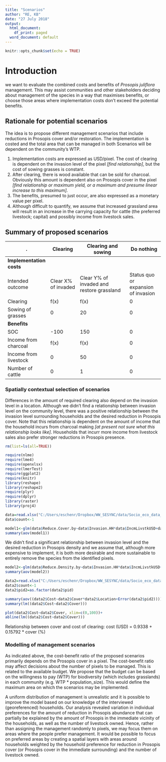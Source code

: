 ```yaml
---
title: "Scenarios"
author: "RE, KB"
date: "27 July 2018"
output:
  html_document:
    df_print: paged
  word_document: default
---
```


```r
knitr::opts_chunk$set(echo = TRUE)
```
# Introduction

we want to evaluate the combined costs and benefits of *Prosopis juliflora* management. This may assist communities and other stakeholders deciding about management of the species in a way that maximises benefits, or choose those areas where implementation costs don't exceed the potential benefits.  

## Rationale for potential scenarios

The idea is to propose different management scenarios that include reductions in Prosopis cover and/or restoration. The implementation is costed and the total area that can be managed in both Scenarios will be dependent on the community's WTP.

1. Implementation costs are expressed as USD/pixel. The cost of clearing is dependent on the invasion level of the pixel *[find relationship]*, but the cost of sowing grasses is constant. 
1. After clearing, there is wood available that can be sold for charcoal. Obviously this amount is dependent also on Prosopis cover in the pixel *[find relationship or maximum yield, or a maximum and presume linear increase to this maximum]*.
1. The benefits, presumed to just occur, are also expressed as a monetary value per pixel. 
1. Although difficult to quantify, we assume that increased grassland area will result in an increase in the carrying capacity for cattle (the preferred livestock; capital) and possibly income from livestock sales.

## Summary of proposed scenarios
. | Clearing|Clearing and sowing|Do nothing
--|---------|-------------------|----------
**Implementation costs**| | |
Intended outcome|Clear X% of invaded|Clear Y% of invaded and restore grassland|Status quo or expansion of invasion 
Clearing|f(x)|f(x)|0 
Sowing of grasses|0|20|0
**Benefits**| | |
SOC|-100|150|0
Income from charcoal|f(x)|f(x)|0
Income from livestock|0|50|0
Number of cattle|0|1|0

### Spatially contextual selection of scenarios

Differences in the amount of required clearing also depend on the invasion level in a location. Although we didn't find a relationship between invasion level on the community level, there was a positive relationship between the invasion level surrounding households and the desired reduction in Prosopis cover. Note that this relationship is dependent on the amount of income that the household incurs from charcoal making *[at present not sure what this relationship looks like]*. Households that incurr more income from livestock sales also prefer stronger reductions in Prosopis presence.

```r
rm(list=ls(all=TRUE))

require(nlme)
require(lme4)
require(openxlsx)
require(lmerTest)
require(ggplot2)
require(knitr)
library(reshape)
library(reshape2)
require(plyr)
require(dplyr)
library(raster)
library(proj4)

data=read.xlsx("C:/Users/eschenr/Dropbox/WW_SESYNC/data/Socio_eco_data_Baringo/Baringo Cost and Mgmt.xlsx", sheet=1)
data$count<-1

model1<-glm(data$Reduce.Cover.by~data$Invasion.HH*data$IncmLivstkUSD+data$Invasion.HH*data$IncmCharcLUSD+data$Invasion.locality,family="poisson")
summary(aov(model1))

```

We didn't find a significant relationship between invasion level and the desired reduction in Prosopis density and we assume that, although more expensive to implement, it is both more desirable and more sustainable to entirely remove the species from the identified pixels.

```r
model2<-glm(data$Reduce.Density.by~data$Invasion.HH*data$IncmLivstkUSD+data$Invasion.HH*data$IncmCharcLUSD+data$Invasion.locality, family="poisson")
summary(aov(model2))
```

```r
data2=read.xlsx("C:/Users/eschenr/Dropbox/WW_SESYNC/data/Socio_eco_data_Baringo/Baringo Cost and Mgmt.xlsx", sheet=2)
data2$count<-1
data2$pid2=as.factor(data2$pid)

summary(aov((data2$Cost~data2$Cover*data2$Location+Error(data2$pid2))))
summary(lm((data2$Cost~data2$Cover)))
```

```r
plot(data2$Cost~data2$Cover, xlim=c(0,100))+
abline(lm((data2$Cost~data2$Cover)))
```

Relationship between cover and cost of clearing: cost (USD) = 0.9338 + 0.15792 * cover (%)

### Modelling of management scenarios

As indicated above, the cost-benefit ratio of the proposed scenarios primarily depends on the Prosopis cover in a pixel. The cost-benefit ratio may affect decisions about the number of pixels to be managed. This is related to the available budget. We propose that the budget can be based on the willingness to pay (WTP) for biodiversity (which includes grasslands) in each community (e.g. WTP * population_size). This would define the maximum area on which the scenarios may be implemented. 

A uniform distribution of management is unrealistic and it is possible to improve the model based on our knowledge of the interviewed (georeferenced) households. Our analysis revealed variation in individual preferences for the amount of reduction in Prosopis abundance that can partially be explained by the amount of Prosopis in the immediate vicinity of the households, as well as the number of livestock owned. Hence, rather than assigning the management randomly to pixels, we may focus them on areas where the people prefer management. It would be possible to focus on preferred areas by creating a spatial layers with areas around households weighted by the household preference for reduction in Prosopis cover (or Prosopis cover in the immediate surrounding) and the number of livestock owned. 
